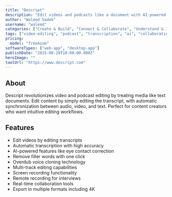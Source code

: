 ```yaml
---
title: "Descript"
description: "Edit videos and podcasts like a document with AI-powered tools"
author: "Waleed Sadek"
username: "waleed"
categories: ["Create & Build", "Connect & Collaborate", "Understand & Improve"]
tags: ["video-editing", "podcast", "transcription", "ai", "collaboration"]
pricing:
  model: "freemium"
softwareTypes: ["web-app", "desktop-app"]
publishDate: "2025-08-28T10:00:00.000Z"
heroImage: ""
toolUrl: "https://www.descript.com"
---
```


## About
Descript revolutionizes video and podcast editing by treating media like text documents. Edit content by simply editing the transcript, with automatic synchronization between audio, video, and text. Perfect for content creators who want intuitive editing workflows.

## Features
- Edit videos by editing transcripts
- Automatic transcription with high accuracy
- AI-powered features like eye contact correction
- Remove filler words with one click
- Overdub voice cloning technology
- Multi-track editing capabilities
- Screen recording functionality
- Remote recording for interviews
- Real-time collaboration tools
- Export in multiple formats including 4K

